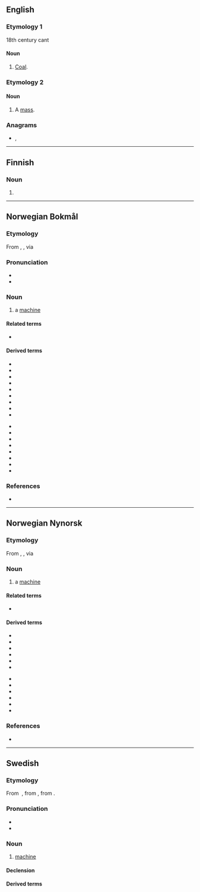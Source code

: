 ==English==

===Etymology 1===
18th century cant
{{etystub|en}}

====Noun====
{{en-noun|-}}

# [[coal|Coal]].

===Etymology 2===
{{suffix|mass|kin|lang=en}}

====Noun====
{{en-noun}}

# {{lb|en|Christianity}} A [[mass]].

===Anagrams===
* {{l|en|kamsin}}, {{l|en|mikans}}

----

==Finnish==

===Noun===
{{head|fi|noun form}}

# {{fi-form of|case=genitive|pl=singular|maski}}

----

==Norwegian Bokmål==
{{wikipedia|lang=no}}

===Etymology===
From {{etyl|grc|nb}} {{m|grc|μαχανά}}, {{m|grc|μηχανή}}, via {{etyl|la|nb}} {{m|la|machina}}

===Pronunciation===
* {{IPA|/mɑʂiːn/|lang=nb}}
* {{rhymes|iːn|lang=nb}}

===Noun===
{{nb-noun-m1}}

# a [[machine]]

====Related terms====
* {{l|nb|maskineri}}

====Derived terms====
{{top2}}
* {{l|nb|blandemaskin}}
* {{l|nb|datamaskin}}
* {{l|nb|gravemaskin}}
* {{l|nb|hullemaskin}}
* {{l|nb|maskingevær}}
* {{l|nb|maskinoversettelse}}
* {{l|nb|maskinrom}}
* {{l|nb|maskinvare}}
* {{l|nb|oppvaskmaskin}}
{{mid2}}
* {{l|nb|regnemaskin}}
* {{l|nb|romaskin}}
* {{l|nb|skrivemaskin}}
* {{l|nb|stiftemaskin}}
* {{l|nb|symaskin}}
* {{l|nb|tjenermaskin}}
* {{l|nb|vaskemaskin}}
* {{l|nb|vertsmaskin}}
{{bottom}}

===References===
* {{R:The Bokmål Dictionary}}

----

==Norwegian Nynorsk==
{{wikipedia|lang=nn}}

===Etymology===
From {{etyl|grc|nn}} {{m|grc|μαχανά}}, {{m|grc|μηχανή}}, via {{etyl|la|nn}} {{m|la|machina}}

===Noun===
{{nn-noun-m1}}

{{nn-noun-f1}}

# a [[machine]]

====Related terms====
* {{l|nn|maskineri}}

====Derived terms====
{{top2}}
* {{l|nn|blandemaskin}}
* {{l|nn|datamaskin}}
* {{l|nn|gravemaskin}}
* {{l|nn|maskingevær}}
* {{l|nn|maskinrom}}
* {{l|nn|maskinvare}}
{{mid2}}
* {{l|nn|oppvaskmaskin}}
* {{l|nn|romaskin}}
* {{l|nn|skrivemaskin}}
* {{l|nn|stiftemaskin}}
* {{l|nn|symaskin}}
* {{l|nn|vaskemaskin}}
{{bottom}}

===References===
* {{R:The Nynorsk Dictionary}}

----

==Swedish==

===Etymology===
From {{etyl|fr|sv}} {{m|fr|machine}}, from {{etyl|la|sv}} {{m|la|machina}}, from {{etyl|grc|sv}} {{m|grc|μαχανά}}.

===Pronunciation===
* {{IPA|/maˈɧiːn/|lang=sv}}
* {{audio|Sv-maskin.ogg|audio|lang=sv}}

===Noun===
{{sv-noun|c}}

# [[machine]]

====Declension====
{{sv-infl-noun-c-er}}

====Derived terms====
{{compoundsee|sv}}
